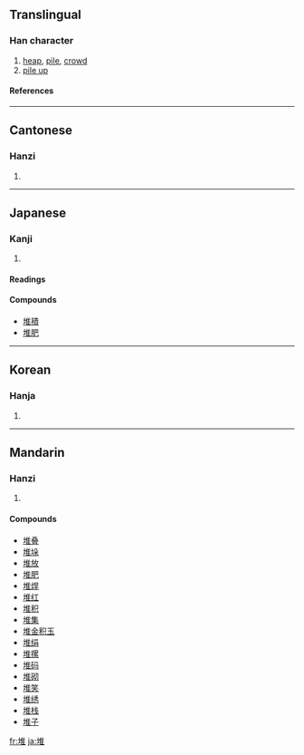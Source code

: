 ==Translingual==
===Han character===
{{Han char|rn=32|rad=土|as=08|sn=11|four=4011<sub>4</sub>|canj=土人土 (GOG)}}
# [[heap]], [[pile]], [[crowd]]
# [[pile up]]
====References====
{{Han ref|kx=0232.040|dkj=05211|dj=0469.060|hdz=10454.040|uh=5806|ud=22534|bh=B0EF|bd=45295}}
----
==Cantonese==
===Hanzi===
{{yue-hanzi|jyut=|y=deui1}}
# {{defn|Cantonese}}
----
==Japanese==
===Kanji===
{{ja-kanji|grade=|rs=土08}}
# {{defn|Japanese}} 
====Readings====
{{ja-readings|on=[[たい]] (tai), [[つい]] (tsui)|kun=[[うずたかい]] (uzutakai)}}

====Compounds====
*[[堆積]]
*[[堆肥]]
----
==Korean==
===Hanja===
{{ko-hanja|hangeul=퇴|rv=toe|mr=t'oe}}
# {{defn|Korean}}
----
==Mandarin==
===Hanzi===
{{cmn-hanzi|pin=[[duī]] ([[dui1]])|wg=tui<sup>1</sup>}}
# {{defn|Mandarin}}

====Compounds====
*[[堆叠]]
*[[堆垛]]
*[[堆放]]
*[[堆肥]]
*[[堆焊]]
*[[堆红]]
*[[堆积]]
*[[堆集]]
*[[堆金积玉]]
*[[堆绢]]
*[[堆摞]]
*[[堆码]]
*[[堆砌]]
*[[堆笑]]
*[[堆绣]]
*[[堆栈]]
*[[堆子]]

[[fr:堆]]
[[ja:堆]]